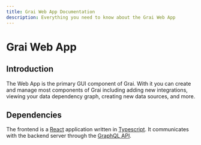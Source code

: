 ```yaml
---
title: Grai Web App Documentation
description: Everything you need to know about the Grai Web App
---
```


# Grai Web App

## Introduction

The Web App is the primary GUI component of Grai.
With it you can create and manage most components of Grai including adding new integrations, viewing your data dependency graph, creating new data sources, and more.

## Dependencies

The frontend is a [React](https://reactjs.org/) application written in [Typescript](https://www.typescriptlang.org/).
It communicates with the backend server through the [GraphQL API](/server/graphql-api).
